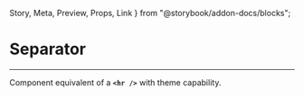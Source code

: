 
  Story,
  Meta,
  Preview,
  Props,
  Link
} from "@storybook/addon-docs/blocks";

<Meta title="Misc" component={Separator} />

# Separator

<hr />

Component equivalent of a **`<hr />`** with theme capability.

<Preview withSource="open">
  <Story name="Separator">
    <Box style={{width: '400px'}}>
      <Separator />
    </Box>
  </Story>
</Preview>
